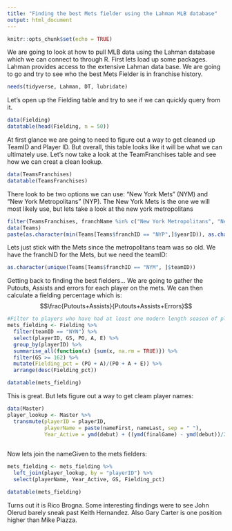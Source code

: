 ```yaml
---
title: "Finding the best Mets fielder using the Lahman MLB database"
output: html_document
---
```


```r
knitr::opts_chunk$set(echo = TRUE)
```

We are going to look at how to pull MLB data using the Lahman database which we can connect to through R. 
First lets load up some packages. Lahman provides access to the extensive Lahman data base. We are going to go and try to see who the best Mets Fielder is in franchise history. 

```r
needs(tidyverse, Lahman, DT, lubridate)
```

Let's open up the Fielding table and try to see if we can quickly query from it. 

```r
data(Fielding)
datatable(head(Fielding, n = 50))
```

At first glance we are going to need to figure out a way to get cleaned up TeamID and Player ID. But overall, this table looks like it will be what we can ultimately use. Let's now take a look at the TeamFranchises table and see how we can creat a clean lookup. 

```r
data(TeamsFranchises)
datatable(TeamsFranchises)
```

There look to be two options we can use: "New York Mets" (NYM) and "New York Metropolitans" (NYP). The New York Mets is the one we will most likely use, but lets take a look at the new york metropolitans

```r
filter(TeamsFranchises, franchName %in% c("New York Metropolitans", "New York Mets"))
data(Teams)
paste(as.character(min(Teams[Teams$franchID == "NYP",]$yearID)), as.character(max(Teams[Teams$franchID == "NYP",]$yearID)), sep = " - ")

```


Lets just stick with the Mets since the metropolitans team was so old. We have the franchID for the Mets, but we need the teamID:
```r
as.character(unique(Teams[Teams$franchID == "NYM", ]$teamID))
```


Getting back to finding the best fielders...
We are going to gather the Putouts, Assists and errors for each player on the mets. We can then calculate a fielding percentage which is:
$$\frac{Putouts+Assists}{Putouts+Assists+Errors}$$

```r
#Filter to players who have had at least one modern length season of play under their belt for the mets
mets_fielding <- Fielding %>% 
  filter(teamID == "NYN") %>% 
  select(playerID, GS, PO, A, E) %>% 
  group_by(playerID) %>% 
  summarise_all(function(x) {sum(x, na.rm = TRUE)}) %>% 
  filter(GS >= 162) %>% 
  mutate(Fielding_pct = (PO + A)/(PO + A + E)) %>% 
  arrange(desc(Fielding_pct))

datatable(mets_fielding)

```


This is great. But lets figure out a way to get cleam player names:
```r
data(Master)
player_lookup <- Master %>% 
  transmute(playerID = playerID, 
            playerName = paste(nameFirst, nameLast, sep = " "), 
            Year_Active = ymd(debut) + ((ymd(finalGame) - ymd(debut))/2)) 
  
```

Now lets join the nameGiven to the mets fielders:
```r
mets_fielding <- mets_fielding %>% 
  left_join(player_lookup, by = "playerID") %>% 
  select(playerName, Year_Active, GS, Fielding_pct)

datatable(mets_fielding)

```

Turns out it is Rico Brogna. Some interesting findings were to see John Olerud barely sneak past Keith Hernandez. Also Gary Carter is one position higher than Mike Piazza. 







